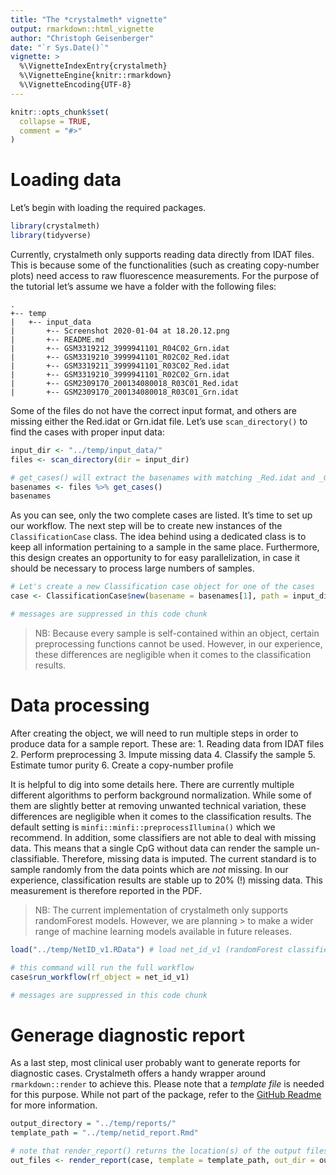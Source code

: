 ```yaml
---
title: "The *crystalmeth* vignette"
output: rmarkdown::html_vignette
author: "Christoph Geisenberger"
date: "`r Sys.Date()`"
vignette: >
  %\VignetteIndexEntry{crystalmeth}
  %\VignetteEngine{knitr::rmarkdown}
  %\VignetteEncoding{UTF-8}
---
```



```r
knitr::opts_chunk$set(
  collapse = TRUE,
  comment = "#>"
)
```


# Loading data

Let's begin with loading the required packages.

```r
library(crystalmeth)
library(tidyverse)
```

Currently, crystalmeth only supports reading data directly from IDAT files. This is because some of the functionalities (such as creating copy-number plots) need access to raw fluorescence measurements. For the purpose of the tutorial let's assume we have a folder with the following files:


```
.
+-- temp
|   +-- input_data
|       +-- Screenshot 2020-01-04 at 18.20.12.png
|       +-- README.md
|       +-- GSM3319212_3999941101_R04C02_Grn.idat
|       +-- GSM3319210_3999941101_R02C02_Red.idat
|       +-- GSM3319211_3999941101_R03C02_Red.idat
|       +-- GSM3319210_3999941101_R02C02_Grn.idat
|       +-- GSM2309170_200134080018_R03C01_Red.idat
|       +-- GSM2309170_200134080018_R03C01_Grn.idat
```

Some of the files do not have the correct input format, and others are missing either the Red.idat or Grn.idat file. Let's use `scan_directory()` to find the cases with proper input data:


```r
input_dir <- "../temp/input_data/"
files <- scan_directory(dir = input_dir)

# get_cases() will extract the basenames with matching _Red.idat and _Grn.idat files
basenames <- files %>% get_cases()
basenames
```

As you can see, only the two complete cases are listed. It's time to set up our workflow. The next step will be to create new instances of the `ClassificationCase` class. The idea behind using a dedicated class is to keep all information pertaining to a sample in the same place. Furthermore, this design creates an opportunity to for easy parallelization, in case it should be necessary to process large numbers of samples. 

```r
# Let's create a new Classification case object for one of the cases
case <- ClassificationCase$new(basename = basenames[1], path = input_dir)

# messages are suppressed in this code chunk
```

> NB: Because every sample is self-contained within an object, certain preprocessing functions cannot be used. However, in our experience, these differences are negligible when it comes to the classification results. 


# Data processing 

After creating the object, we will need to run multiple steps in order to produce data for a sample report. These are:
1. Reading data from IDAT files
2. Perform preprocessing
3. Impute missing data
4. Classify the sample
5. Estimate tumor purity
6. Create a copy-number profile

It is helpful to dig into some details here. There are currently multiple different algorithms to perform background normalization. While some of them are slightly better at removing unwanted technical variation, these differences are negligible when it comes to the classification results. The default setting is `minfi::minfi::preprocessIllumina()` which we recommend. In addition, some classifiers are not able to deal with missing data. This means that a single CpG without data can render the sample un-classifiable. Therefore, missing data is imputed. The current standard is to sample randomly from the data points which are *not* missing. In our experience, classification results are stable up to 20% (!) missing data. This measurement is therefore reported in the PDF. 

> NB: The current implementation of crystalmeth only supports randomForest models. However, we are planning > to make a wider range of machine learning models available in future releases. 


```r
load("../temp/NetID_v1.RData") # load net_id_v1 (randomForest classifier)

# this command will run the full workflow
case$run_workflow(rf_object = net_id_v1)

# messages are suppressed in this code chunk
```


# Generage diagnostic report

As a last step, most clinical user probably want to generate reports for diagnostic cases. Crystalmeth offers a handy wrapper around `rmarkdown::render` to achieve this. Please note that a *template file* is needed for this purpose. While not part of the package, refer to the [GitHub Readme]() for more information. 

```r
output_directory = "../temp/reports/" 
template_path = "../temp/netid_report.Rmd"

# note that render_report() returns the location(s) of the output files
out_files <- render_report(case, template = template_path, out_dir = output_directory)
```


